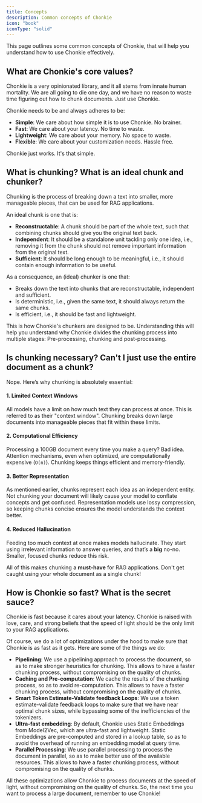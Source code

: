 ```yaml
---
title: Concepts
description: Common concepts of Chonkie
icon: "book"
iconType: "solid"
---
```


This page outlines some common concepts of Chonkie, that will help you understand how to use Chonkie effectively.

## What are Chonkie's core values?

Chonkie is a very opinionated library, and it all stems from innate human mortality. We are all going to die one day, and we have no reason to waste time figuring out how to chunk documents. Just use Chonkie.

Chonkie needs to be and always adheres to be:

- **Simple**: We care about how simple it is to use Chonkie. No brainer. 
- **Fast**: We care about your latency. No time to waste. 
- **Lightweight**: We care about your memory. No space to waste. 
- **Flexible**: We care about your customization needs. Hassle free. 

Chonkie just works. It's that simple. 

## What is chunking? What is an ideal chunk and chunker?

Chunking is the process of breaking down a text into smaller, more manageable pieces, that can be used for RAG applications. 

An ideal chunk is one that is:

- **Reconstructable**: A chunk should be part of the whole text, such that combining chunks should give you the original text back. 
- **Independent**: It should be a standalone unit tackling only one idea, i.e., removing it from the chunk should not remove important information from the original text.
- **Sufficient**: It should be long enough to be meaningful, i.e., it should contain enough information to be useful.

As a consequence, an (ideal) chunker is one that:

- Breaks down the text into chunks that are reconstructable, independent and sufficient.
- Is deterministic, i.e., given the same text, it should always return the same chunks.
- Is efficient, i.e., it should be fast and lightweight.

This is how Chonkie's chunkers are designed to be. Understanding this will help you understand why Chonkie divides the chunking process into multiple stages: Pre-processing, chunking and post-processing.

## Is chunking necessary? Can't I just use the entire document as a chunk? 

Nope. Here’s why chunking is absolutely essential:  

#### 1. **Limited Context Windows**  
All models have a limit on how much text they can process at once. 
This is referred to as their "context window". 
Chunking breaks down large documents into manageable pieces that fit within these limits.  

#### 2. **Computational Efficiency**  
Processing a 100GB document every time you make a query? Bad idea. 
Attention mechanisms, even when optimized, are computationally expensive (`O(n)`). 
Chunking keeps things efficient and memory-friendly.  

#### 3. **Better Representation**  
As mentioned earlier, chunks represent each idea as an independent entity. 
Not chunking your document will likely cause your model to conflate concepts and get confused. 
Representation models use lossy compression, so keeping chunks concise ensures the model understands the context better.  

#### 4. **Reduced Hallucination**  
Feeding too much context at once makes models hallucinate. 
They start using irrelevant information to answer queries, and that’s a **big** no-no. 
Smaller, focused chunks reduce this risk.  

All of this makes chunking a **must-have** for RAG applications. Don't get caught using your whole document as a single chunk! 

## How is Chonkie so fast? What is the secret sauce? 

Chonkie is fast because it cares about your latency. Chonkie is raised with love, care, and strong beliefs that the speed of light should be the only limit to your RAG applications. 

Of course, we do a lot of optimizations under the hood to make sure that Chonkie is as fast as it gets. Here are some of the things we do:

- **Pipelining**: We use a pipelining approach to process the document, so as to make stronger heuristics for chunking. This allows to have a faster chunking process, without compromising on the quality of chunks.
- **Caching and Pre-computation**: We cache the results of the chunking process, so as to avoid re-computation. This allows to have a faster chunking process, without compromising on the quality of chunks.
- **Smart Token Estimate-Validate feedback Loops**: We use a token estimate-validate feedback loops to make sure that we have near optimal chunk sizes, while bypassing some of the inefficiencies of the tokenizers.
- **Ultra-fast embedding**: By default, Chonkie uses Static Embeddings from Model2Vec, which are ultra-fast and lightweight. Static Embeddings are pre-computed and stored in a lookup table, so as to avoid the overhead of running an embedding model at query time.
- **Parallel Processing**: We use parallel processing to process the document in parallel, so as to make better use of the available resources. This allows to have a faster chunking process, without compromising on the quality of chunks.

All these optimizations allow Chonkie to process documents at the speed of light, without compromising on the quality of chunks. So, the next time you want to process a large document, remember to use Chonkie!

